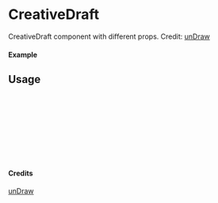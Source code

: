 
<Meta of={CreativeDraft} title="unDraw/CreativeDraft" />

# CreativeDraft

CreativeDraft component with different props.
Credit: [unDraw](https://undraw.co/illustrations)

#### Example

<Canvas of={CreativeDraft.Primary} />

## Usage

```ts
import { CreativeDraft } from "yadl-ui";

const Example = () => {
  return (
      <CreativeDraft />
  );
};

export default Example;
```

#### Credits
[unDraw](https://undraw.co/illustrations)
